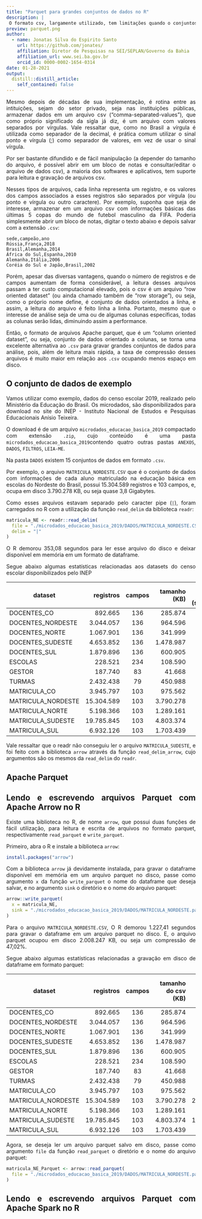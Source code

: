 ```yaml
---
title: "Parquet para grandes conjuntos de dados no R"
description: |
 O formato csv, largamente utilizado, tem limitações quando o conjuntos de dados é grande, e o Apache Parquet é uma excelente alternativa. Este post apresenta como trabalhar com parquet que são arquivos orientado a colunas, utilizando R e as bibliotecas arrow e sparklyr. Os dados do Censo Escolar 2019 foram utilizados como exemplo.
preview: parquet.png
author:
  - name: Jonatas Silva do Espirito Santo 
    url: https://github.com/jonates/
    affiliation: Diretor de Pesquisas na SEI/SEPLAN/Governo da Bahia
    affiliation_url: www.sei.ba.gov.br
    orcid_id: 0000-0002-1654-0314
date: 01-28-2021
output:
  distill::distill_article:
    self_contained: false
---
```

<style>
body {
text-align: justify}
</style>

Mesmo depois de décadas de sua implementação, é rotina entre as intituições, sejam do setor privado, seja nas instituições públicas, armazenar dados em um arquivo csv (“comma-separated-values”), que como próprio significado da sigla já diz, é um arquivo com valores separados por vírgulas. Vale ressaltar que, como no Brasil a vírgula é utilizada como separador de la decimal, é prática comum utilizar o sinal ponto e vírgula (;) como separador de valores, em vez de usar o sinal vírgula.

Por ser bastante difundido e de fácil manipulação (a depender do tamanho do arquivo, é possível abrir em um bloco de notas e consultar/editar o arquivo de dados csv), a maioria dos softwares e aplicativos, tem suporte para leitura e gravação de arquivos csv.

Nesses tipos de arquivos, cada linha representa um registro, e os valores dos campos associados a esses registros são separados por vírgula (ou ponto e vírgula ou outro caractere). Por exemplo, suponha que seja de interesse, armazenar em um arquivo csv com informações básicas das últimas 5 copas do mundo de futebol masculino da FIFA. Poderia simplesmente abrir um bloco de notas, digitar o texto abaixo e depois salvar com a extensão `.csv`:

```
sede,campeão,ano
Rússia,França,2018
Brasil,Alemanha,2014
África do Sul,Espanha,2010
Alemanha,Itália,2006
Coréia do Sul e Japão,Brasil,2002

```
Porém, apesar das diversas vantagens, quando o número de registros e de campos aumentam de forma considerável, a leitura desses arquivos passam a ter custo computacional elevado, pois o csv é um arquivo “row oriented dataset” (ou ainda chamado também de “row storage”), ou seja, como o próprio nome define, é conjunto de dados orientados a linha, e assim, a leitura do arquivo é feito linha a linha. Portanto, mesmo que o interesse de análise seja de uma ou de algumas colunas específicas, todas as colunas serão lidas, diminuindo assim a performance. 

Então, o formato de arquivos Apache parquet, que é um "column oriented dataset”, ou seja, conjunto de dados orientado a colunas, se torna uma excelente alternativa ao `.csv` para gravar grandes conjuntos de dados para análise, pois, além de leitura mais rápida, a taxa de compressão desses arquivos é muito maior em relação aos `.csv` ocupando menos espaço em disco.

## O conjunto de dados de exemplo

Vamos utilizar como exemplo, dados do censo escolar 2019, realizado pelo Ministério da Educação do Brasil. Os microdados, são disponibilizados para download no site do INEP - Instituto Nacional de Estudos e Pesquisas Educacionais Anísio Teixeira.

O download é de um arquivo `microdados_educacao_basica_2019` compactado com extensão `.zip`, cujo conteúdo é uma pasta `microdados_educacao_basica_2019`contendo quatro outras pastas `ANEXOS`, `DADOS`, `FILTROS`, `LEIA-ME`. 

Na pasta `DADOS` existem 15 conjuntos de dados em formato `.csv`.

Por exemplo, o arquivo `MATRICULA_NORDESTE.CSV` que é o conjunto de dados com informações de cada aluno matriculado na educação básica em escolas do Nordeste do Brasil, possui 15.304.589 registros e 103 campos, e, ocupa em disco 3.790.278 KB, ou seja  quase 3,8 Gigabytes.

Como esses arquivos estavam separado pelo caracter pipe (`|`), foram carregados no R com a utilização da função `read_delim` da biblioteca `readr`:

``` .r
matricula_NE <- readr::read_delim(
  file = "./microdados_educacao_basica_2019/DADOS/MATRICULA_NORDESTE.CSV",
  delim = "|"
)
```

O R demorou 353,08 segundos para ler esse arquivo do disco e deixar disponível em memória em um formato de dataframe.

Segue abaixo algumas estatísticas relacionadas aos datasets do censo escolar disponibilizados pelo INEP

dataset           | registros | campos | tamanho (KB) | tempo de leitura  (segundos)
------------------ | -------: | :----: | ----------: | ---------------:
DOCENTES_CO        |    892.665 | 136    |   285.874 |    18,49
DOCENTES_NORDESTE  |  3.044.057 | 136    |   964.596 |    66,19
DOCENTES_NORTE     |  1.067.901 | 136    |   341.999 |    22,83
DOCENTES_SUDESTE   |  4.653.852 | 136    | 1.478.987 |    84,88
DOCENTES_SUL       |  1.879.896 | 136    |   600.905 |    37,47
ESCOLAS            |    228.521 | 234    |   108.590 |     9,63
GESTOR             |    187.740 |  83    |    41.668 |     3,39
TURMAS             |  2.432.438 |  79    |   450.988 |    30,79
MATRICULA_CO       |  3.945.797 | 103    |   975.562 |    71,89
MATRICULA_NORDESTE | 15.304.589 | 103    | 3.790.278 |   352,19
MATRICULA_NORTE    |  5.198.366 | 103    | 1.289.161 |    77,32
MATRICULA_SUDESTE  | 19.785.845 | 103    | 4.803.374 | 4.740,87
MATRICULA_SUL      |  6.932.126 | 103    | 1.703.439 |    93,76

Vale ressaltar que o readr não conseguiu ler o arquivo `MATRICULA_SUDESTE`, e foi feito com a biblioteca `arrow` através da função `read_delim_arrow`, cujo argumentos são os mesmos da `read_delim` do `readr`.

## Apache Parquet 

## Lendo e escrevendo arquivos Parquet com Apache Arrow no R

Existe uma biblioteca no R, de nome `arrow`, que possui duas funções de fácil utilização, para leitura e escrita de arquivos no formato parquet, respectivamente `read_parquet` e `write_parquet`.

Primeiro, abra o R e instale a biblioteca `arrow`:

``` .r
install.packages("arrow")
```

Com a biblioteca `arrow` já devidamente instalada, para gravar o dataframe disponível em memória em um arquivo parquet no disco, passe como argumento `x` da função `write_parquet` o nome do dataframe que deseja salvar, e no argumento `sink` o diretório e o nome do arquivo parquet:

``` .r
arrow::write_parquet( 
  x = matricula_NE,
  sink = "./microdados_educacao_basica_2019/DADOS/MATRICULA_NORDESTE.parquet"
)
```

Para o arquivo `MATRICULA_NORDESTE.CSV`, O R demorou 1.227,41 segundos para gravar o dataframe em um arquivo parquet no disco. E, o arquivo parquet ocupou em disco 2.008.247 KB, ou seja um compressão de 47,02%.

Segue abaixo algumas estatísticas relacionadas a gravação em disco de dataframe em formato parquet: 

dataset           | registros | campos | tamanho do csv (KB) | tamanho do parquet (KB) | Compressão | tempo de gravação (segundos)
------------------ | ---------:| :----: | ---------: | -------:| :------: | ------:
DOCENTES_CO        |    892.665 | 136    |   285.874  |    31.213 | 89,1%    |   4,91
DOCENTES_NORDESTE  |  3.044.057 | 136    |   964.596  |   122.796 | 87,3%    |  15,16
DOCENTES_NORTE     |  1.067.901 | 136    |   341.999  |    41.464 | 87,9%    |   5,89
DOCENTES_SUDESTE   |  4.653.852 | 136    | 1.478.987  |   151.313 | 89,8%    |  24,14
DOCENTES_SUL       |  1.879.896 | 136    |   600.905  |    78.500 | 86,9%    |  11,20
ESCOLAS            |    228.521 | 234    |   108.590  |    16.943 | 84,4%    |   9,63
GESTOR             |    187.740 |  83    |    41.668  |    10.341 | 75,2%    |   3,39
TURMAS             |  2.432.438 |  79    |   450.988  |    66.316 | 85,3%    |   8,54
MATRICULA_CO       |  3.945.797 | 103    |   975.562  |   323.494 | 66,8%    |  20,43
MATRICULA_NORDESTE | 15.304.589 | 103    | 3.790.278  | 2.008.247 | 47,8%    | 693,41
MATRICULA_NORTE    |  5.198.366 | 103    | 1.289.161  |   315.049 | 75,6%    |  17,50
MATRICULA_SUDESTE  | 19.785.845 | 103    | 4.803.374  | 1.146.767 | 76,1%    | 1.389,93
MATRICULA_SUL      |  6.932.126 | 103    | 1.703.439  |   777.771 | 54,3%    |  45,86


Agora, se deseja ler um arquivo parquet salvo em disco, passe como argumento `file` da função `read_parquet` o diretório e o nome do arquivo parquet:

``` .r
matricula_NE_Parquet <- arrow::read_parquet(
  file = "./microdados_educacao_basica_2019/DADOS/MATRICULA_NORDESTE.parquet"
)
```

## Lendo e escrevendo arquivos Parquet com Apache Spark no R

